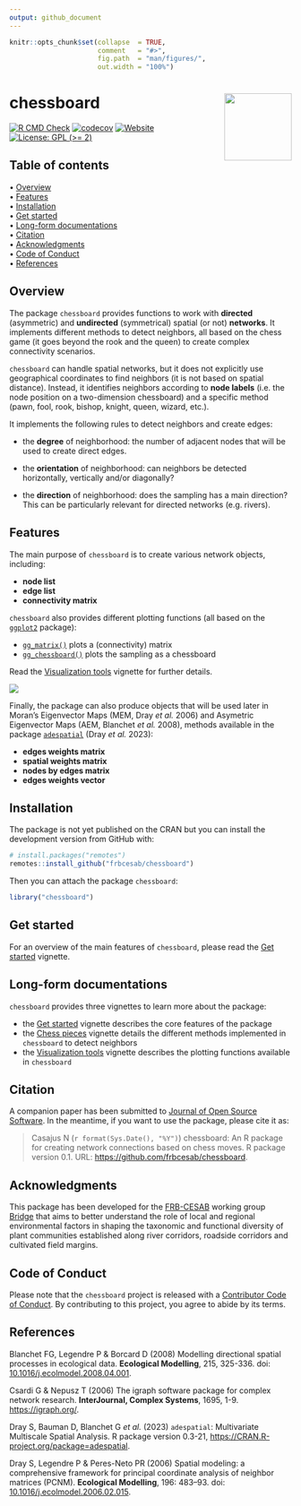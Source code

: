 ```yaml
---
output: github_document
---
```


<!-- README.md is generated from README.Rmd. Please edit that file -->


```r
knitr::opts_chunk$set(collapse  = TRUE,
                      comment   = "#>",
                      fig.path  = "man/figures/",
                      out.width = "100%")
```



chessboard <img src="man/figures/package-sticker.png" align="right" style="float:right; height:120px;"/>
=========================================================

<!-- badges: start -->
[![R CMD Check](https://github.com/frbcesab/chessboard/actions/workflows/R-CMD-check.yaml/badge.svg)](https://github.com/frbcesab/chessboard/actions/workflows/R-CMD-check.yaml)
[![codecov](https://codecov.io/gh/FRBCesab/chessboard/branch/main/graph/badge.svg?token=qH71uWUiot)](https://app.codecov.io/gh/FRBCesab/chessboard)
[![Website](https://github.com/frbcesab/chessboard/actions/workflows/pkgdown.yaml/badge.svg)](https://github.com/frbcesab/chessboard/actions/workflows/pkgdown.yaml)
[![License: GPL (>= 2)](https://img.shields.io/badge/License-GPL%20%28%3E%3D%202%29-blue.svg)](https://choosealicense.com/licenses/gpl-2.0/)
<!-- badges: end -->

## Table of contents

<p align="left">
  • <a href="#overview">Overview</a><br>
  • <a href="#features">Features</a><br>
  • <a href="#installation">Installation</a><br>
  • <a href="#get-started">Get started</a><br>
  • <a href="#long-form-documentations">Long-form documentations</a><br>
  • <a href="#citation">Citation</a><br>
  • <a href="#acknowledgments">Acknowledgments</a><br>
  • <a href="#code-of-conduct">Code of Conduct</a><br>
  • <a href="#references">References</a>
</p>

## Overview

The package `chessboard` provides functions to work with **directed**
(asymmetric) and **undirected** (symmetrical) spatial (or not) **networks**. It
implements different methods to detect neighbors, all based on the chess game
(it goes beyond the rook and the queen) to create complex connectivity scenarios.

`chessboard` can handle spatial networks, but it does not explicitly use geographical
coordinates to find neighbors (it is not based on spatial distance). 
Instead, it identifies neighbors according to **node labels**
(i.e. the node position on a two-dimension chessboard) and a specific method 
(pawn, fool, rook, bishop, knight, queen, wizard, etc.).

It implements the following rules to detect neighbors and create edges:

- the **degree** of neighborhood: the number of adjacent nodes that will be used
to create direct edges.

- the **orientation** of neighborhood: can neighbors be detected horizontally, 
vertically and/or diagonally?

- the **direction** of neighborhood: does the sampling has a main direction? 
This can be particularly relevant for directed networks (e.g. rivers).



## Features

The main purpose of `chessboard` is to create various network objects, including:

- **node list**
- **edge list**
- **connectivity matrix**

`chessboard` also provides different plotting functions (all based on the [`ggplot2`](https://ggplot2.tidyverse.org/) package):

- [`gg_matrix()`](https://frbcesab.github.io/chessboard/reference/gg_matrix.html)
plots a (connectivity) matrix
- [`gg_chessboard()`](https://frbcesab.github.io/chessboard/reference/gg_chessboard.html) 
plots the sampling as a chessboard

Read the [Visualization tools](https://frbcesab.github.io/chessboard/articles/visualization-tools.html) 
vignette for further details.

![](vignettes/figures/diagramme.png)

Finally, the package can also produce objects that will be used later in
Moran's Eigenvector Maps (MEM, Dray _et al._ 2006) and
Asymetric Eigenvector Maps (AEM, Blanchet _et al._ 2008), 
methods available in 
the package [`adespatial`](https://cran.r-project.org/package=adespatial) (Dray _et al._ 2023):

- **edges weights matrix**
- **spatial weights matrix**
- **nodes by edges matrix**
- **edges weights vector**


## Installation

The package is not yet published on the CRAN but you can install the development
version from GitHub with:

```r
# install.packages("remotes")
remotes::install_github("frbcesab/chessboard")
```

Then you can attach the package `chessboard`:

```r
library("chessboard")
```



## Get started

For an overview of the main features of `chessboard`, please read the 
[Get started](https://frbcesab.github.io/chessboard/articles/chessboard.html)
vignette.



## Long-form documentations

`chessboard` provides three vignettes to learn more about the package:

- the [Get started](https://frbcesab.github.io/chessboard/articles/chessboard.html)
vignette describes the core features of the package
- the [Chess pieces](https://frbcesab.github.io/chessboard/articles/chess-pieces.html)
vignette details the different methods implemented in `chessboard` to detect
neighbors
- the [Visualization tools](https://frbcesab.github.io/chessboard/articles/visualization-tools.html)
vignette describes the plotting functions available in `chessboard`



## Citation

A companion paper has been submitted to [Journal of Open Source Software](https://joss.theoj.org/).
In the meantime, if you want to use the package, please cite it as: 

> Casajus N (`r format(Sys.Date(), "%Y")`) chessboard: An R 
package for creating network connections based on chess moves. 
R package version 0.1. URL: <https://github.com/frbcesab/chessboard>.



## Acknowledgments

This package has been developed for the 
[FRB-CESAB](https://www.fondationbiodiversite.fr/en/about-the-foundation/le-cesab/) 
working group 
[Bridge](https://www.fondationbiodiversite.fr/en/the-frb-in-action/programs-and-projects/le-cesab/bridge/) 
that aims to better understand the role of local and regional environmental 
factors in shaping the taxonomic and functional diversity of plant communities 
established along river corridors, roadside corridors and cultivated field 
margins.



## Code of Conduct

Please note that the `chessboard` project is released with a 
[Contributor Code of Conduct](https://contributor-covenant.org/version/2/1/CODE_OF_CONDUCT.html). 
By contributing to this project, you agree to abide by its terms.



## References

Blanchet FG, Legendre P & Borcard D (2008) Modelling directional spatial processes 
in ecological data. **Ecological Modelling**, 215, 325-336. 
doi: [10.1016/j.ecolmodel.2008.04.001](https://doi.org/10.1016/j.ecolmodel.2008.04.001).

Csardi G & Nepusz T (2006) The igraph software package for complex network research. 
**InterJournal, Complex Systems**, 1695, 1-9. <https://igraph.org/>.

Dray S, Bauman D, Blanchet G _et al._ (2023) `adespatial`: Multivariate Multiscale Spatial Analysis. 
R package version 0.3-21, <https://CRAN.R-project.org/package=adespatial>.

Dray S, Legendre P & Peres-Neto PR (2006) Spatial modeling: a comprehensive 
framework for principal coordinate analysis of neighbor matrices (PCNM). 
**Ecological Modelling**, 196: 483–93. 
doi: [10.1016/j.ecolmodel.2006.02.015](https://doi.org/10.1016/j.ecolmodel.2006.02.015).

